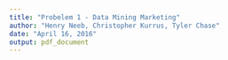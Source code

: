 ```yaml
---
title: "Probelem 1 - Data Mining Marketing"
author: "Henry Neeb, Christopher Kurrus, Tyler Chase"
date: "April 16, 2016"
output: pdf_document
---
```


